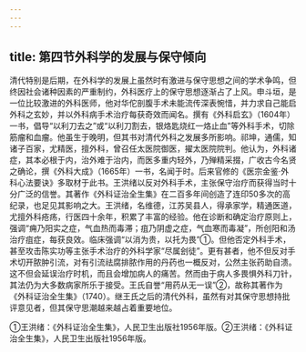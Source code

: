 ```yaml
---
---
---
```

title: 第四节外科学的发展与保守倾向
---



清代特别是后期，在外科学的发展上虽然时有激进与保守思想之间的学术争鸣，但终因社会诸种因素的严重制约，外科医疗上的保守思想逐渐占了上风。申斗垣，是一位比较激进的外科医师，他对华佗剖腹手术未能流传深表惋惜，并力求自己能启外科之玄妙，并以外科病手术治疗每获奇效而闻名。撰有《外科启玄》（1604年）一书，倡导“以利刀去之”或“以利刀割去，银烙匙烧红一烙止血”等外科手术，切除筋瘤和血瘤。他虽生于晚明，但其书对清代外科之发展多所影响。祁坤，通儒，知诸子百家，尤精医，擅外科，曾召任太医院御医，擢太医院院判。他认为，外科诸症，其本必根于内，治外难于治内，而医多重内轻外，乃殚精采掇，广收古今名贤之确论，撰《外科大成》（1665年）一书，名闻于时。后来官修的《医宗金鉴·外科心法要诀》多取材于此书。王洪绪以反对外科手术，主张保守治疗而获得当时十分广泛的信誉。其著作《外科证治全生集》在二百多年间创造了连印50多次的高纪录，也足见其影响之大。王洪绪，名维德，江苏吴县人，得承家学，精通医道，尤擅外科疮疡，行医四十余年，积累了丰富的经验。他在诊断和确定治疗原则上，强调“痈乃阳实之症，气血热而毒滞；疽乃阴虚之症，气血寒而毒凝”，所创阳和汤治疗疽症，每获良效。临床强调“以消为贵，以托为畏”①。但他否定外科手术，甚至攻击陈实功等主张手术治疗的外科学家“尽属刽徒”。更有甚者，他不但反对手术切开脓肿引流，对有引流祛腐排脓作用的丹药也一概反对，公然主张药助自溃。这不但会延误治疗时机，而且会增加病人的痛苦。然而由于病人多畏惧外科刀针，其法仍为大多数病家所乐于接受。王氏自誉“用药从无一误”②，故称其著作为《外科证治全生集》（1740）。继王氏之后的清代外科，虽然有对其保守思想持批评意见者，但其保守思潮越来越占着重要地位。

①王洪绪：《外科证治全生集》，人民卫生出版社1956年版。②王洪绪：《外科证治全生集》，人民卫生出版社1956年版。